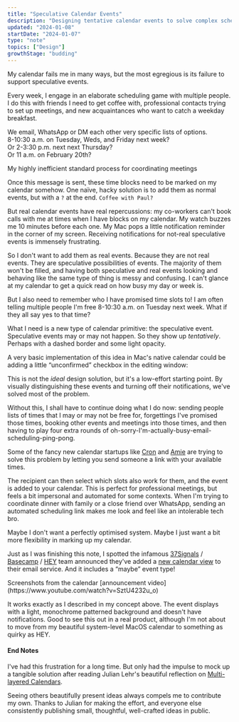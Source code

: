 ```yaml
---
title: "Speculative Calendar Events"
description: "Designing tentative calendar events to solve complex scheduling problems"
updated: "2024-01-08"
startDate: "2024-01-07"
type: "note"
topics: ["Design"]
growthStage: "budding"
---
```



<IntroParagraph>My calendar fails me in many ways, but the most egregious is its failure to support speculative events.</IntroParagraph>

Every week, I engage in an elaborate scheduling game with multiple people. I do this with friends I need to get coffee with, professional contacts trying to set up meetings, and new acquaintances who want to catch a weekday breakfast.

We email, WhatsApp or DM each other very specific lists of options.  
8-10:30 a.m. on Tuesday, Weds, and Friday next week?  
Or 2-3:30 p.m. next next Thursday?  
Or 11 a.m. on February 20th?

<GridColumns alignItems="start" margin="0 auto 3rem">

<BasicImage src="/images/posts/speculative-events/chat1.webp" framed />
<BasicImage src="/images/posts/speculative-events/chat2.webp" framed />

</GridColumns>

<Subtext>
	My highly inefficient standard process for coordinating meetings
</Subtext>

<Spacer size="xs" />

Once this message is sent, these time blocks need to be marked on my calendar somehow. One naïve, hacky solution is to add them as normal events, but with a `?` at the end. `Coffee with Paul?`

But real calendar events have real repercussions: my co-workers can't book calls with me at times when I have blocks on my calendar. My watch buzzes me 10 minutes before each one. My Mac pops a little notification reminder in the corner of my screen. Receiving notifications for not-real speculative events is immensely frustrating.

<BasicImage
	src="/images/posts/speculative-events/cal-notifs.webp"
	width="1100px"
	margin="1rem auto 2rem"
	framed
/>

So I don't want to add them as real events. Because they are not real events. They are speculative possibilities of events. The majority of them won't be filled, and having both speculative and real events looking and behaving like the same type of thing is messy and confusing. I can't glance at my calendar to get a quick read on how busy my day or week is.

But I also need to remember who I have promised time slots to! I am often telling multiple people I'm free 8-10:30 a.m. on Tuesday next week. What if they all say yes to that time?

What I need is a new type of calendar primitive: <Highlight>the speculative event</Highlight>. Speculative events may or may not happen. So they show up _tentatively_. Perhaps with a dashed border and some light opacity.

<BasicImage
	src="/images/posts/speculative-events/spec-event.webp"
	width="1200px"
	alt="A speculative calendar event marked with a dotted border, light opacity background, and question mark icon"
	framed
/>

A very basic implementation of this idea in Mac's native calendar could be adding a little “unconfirmed” checkbox in the editing window:

<BasicImage
	src="/images/posts/speculative-events/spec-event.gif"
	width="1400px"
	margin="1rem auto"
	alt="Marking a new calendar event as 'unconfirmed' in Mac calendar"
	framed
/>

This is not the _ideal_ design solution, but it's a low-effort starting point. By visually distinguishing these events and turning off their notifications, we've solved most of the problem.

Without this, I shall have to continue doing what I do now: sending people lists of times that I may or may not be free for, forgettings I've promised those times, booking other events and meetings into those times, and then having to play four extra rounds of oh-sorry-I'm-actually-busy-email-scheduling-ping-pong.

Some of the fancy new calendar startups like [Cron](https://cron.com/) and [Amie](https://amie.so/) are trying to solve this problem by letting you send someone a link with your available times.

<GridColumns gridTemplateColumns="3fr 4fr" alignItems="start" maxWidth="1600px" margin="0 auto var(--space-xl)">

<BasicImage
	src="/images/posts/speculative-events/cron.webp"
	width={685}
	alt="Selecting avaliable blocks in Cron"
	showalt
	framed
/>

<BasicImage
	src="/images/posts/speculative-events/amie.webp"
	width={915}
	alt="Booking an avaliable slot time in Amie"
	showalt
	framed
/>

</GridColumns>

The recipient can then select which slots also work for them, and the event is added to your calendar. This is perfect for professional meetings, but feels a bit impersonal and automated for some contexts. When I'm trying to coordinate dinner with family or a close friend over WhatsApp, sending an automated scheduling link makes me look and feel like an intolerable tech bro.

Maybe I don't want a perfectly optimised system. Maybe I just want a bit more flexibility in marking up my calendar.

Just as I was finishing this note, I spotted the infamous [37Signals](https://37signals.com/) / [Basecamp](https://basecamp.com/) / [HEY](https://www.hey.com/) team announced they've added a [new calendar view](https://www.youtube.com/watch?v=SztU4232u_o) to their email service. And it includes a “maybe” event type!

<GridColumns alignItems="start" maxWidth="1400px" margin="1rem auto 2rem">

<BasicImage
	src="/images/posts/speculative-events/maybe2.webp"
	alt="Maybe events on HEY calendar"
	framed
/>

<BasicImage
	src="/images/posts/speculative-events/maybe.webp"
	alt="Maybe events on HEY calendar"
	framed
/>

</GridColumns>

<Subtext>
	Screenshots from the calendar [announcement
	video](https://www.youtube.com/watch?v=SztU4232u_o)
</Subtext>

<Spacer size="xs" />

It works exactly as I described in my concept above. The event displays with a light, monochrome patterned background and doesn't have notifications. Good to see this out in a real product, although I'm not about to move from my beautiful system-level MacOS calendar to something as quirky as HEY.

<Spacer size="xs" />

<SimpleCard alignLeft>

#### End Notes

I've had this frustration for a long time. But only had the impulse to mock up a tangible solution after reading Julian Lehr's beautiful reflection on [Multi-layered Calendars](https://julian.digital/2023/07/06/multi-layered-calendars/).

Seeing others beautifully present ideas always compels me to contribute my own. Thanks to Julian for making the effort, and everyone else consistently publishing small, thoughtful, well-crafted ideas in public.

</SimpleCard>
